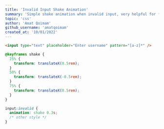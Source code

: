 ```yaml
---
title: 'Invalid Input Shake Animation'
summary: 'Simple shake animation when invalid input, very helpful for form validation'
topic: 'css'
author: 'Amat Qoimam'
github_username: 'amatqoimam'
created_at: '10/01/2022'
---
```


```html
<input type="text" placeholder="Enter username" pattern="[a-z]*" />
```

```css
@keyframes shake {
  25% {
    transform: translateX(0.5rem);
  }
  50% {
    transform: translateX(-0.5rem);
  }
  75% {
    transform: translateX(0.5rem);
  }
}

input:invalid {
  animation: shake 0.3s;
  /* other style */
}
```
